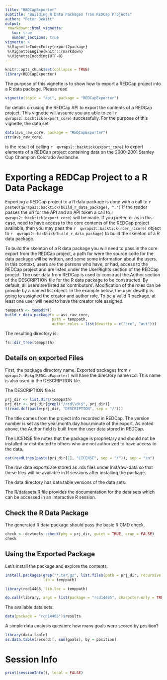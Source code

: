 ```yaml
---
title: "REDCapExporter"
subtitle: "Building R Data Packages from REDCap Projects"
author: "Peter DeWitt"
output:
 rmarkdown::html_vignette:
   toc: true
   number_sections: true
vignette: >
 %\VignetteIndexEntry{export2package}
 %\VignetteEngine{knitr::rmarkdown}
 %\VignetteEncoding{UTF-8}
---
```



```r
knitr::opts_chunk$set(collapse = TRUE)
library(REDCapExporter)
```


The purpose of this vignette is to show how to export a REDCap project into a
R data package.   Please read

```r
vignette(topic = "api", package = "REDCapExporter")
```

for details on using the REDCap API to export the contents of a REDCap
project.  This vignette will assume you are able to call
`r  qwraps2::backtick(export_core)  `
successfully.  For the purpose of this vignette, the data set

```r
data(avs_raw_core, package = "REDCapExporter")
str(avs_raw_core)
```


is the result of calling
`r  qwraps2::backtick(export_core)  `
to export elements of a REDCap project containing data on the 2000-2001
Stanley Cup Champion Colorado Avalanche.

# Exporting a REDCap Project to a R Data Package

Exporting a REDCap project to a R data package is done with a call to
`r  paste0(qwraps2::backtick(build_r_data_package), ".")  `
If the reader passes the uri for the API and an API token a call to
`r  qwraps2::backtick(export_core)  `
will be made.  If you prefer, or as in this case, need to have access to the
core contents of the REDCap project available, then you may pass the
`r  qwraps2::backtick(rcer_rccore)  `
object to
`r  qwraps2::backtick(build_r_data_package)  `
to build the skeleton of a R data package.

To build the skeleton of a R data package you will need to pass in the core
export from the REDCap project, a path for were the source code for the data
package will be written, and some some information about
the users. In this context, users are the persons who have, or had, access to the
REDCap project and are listed under the UserRights section of the REDCap
proejct.  The user data from REDCap is used to construct the Author section
of the DESCRIPTION file for the R data package to be constructed.  By default,
all users are listed as 'contributors'.  Modification of the roles can be
provide by a named list object.  In the example below, the user dewittp is
going to assigned the creator and author role.  To be a valid R package, at
least one user will need to have the creator role assigned.


```r
temppath <- tempdir()
build_r_data_package(x = avs_raw_core,
                     path = temppath,
                     author_roles = list(dewittp = c("cre", "aut")))
```


The resulting directory is:

```r
fs::dir_tree(temppath)
```


## Details on exported Files

First, the package directory name.  Exported packages from
`r  qwraps2::Rpkg(REDCapExporter)  `
will have the directory name rcd<package-id>.  This name is also used in the
DESCRIPTION file.

The DESCRIPTION file is

```r
prj_dir <- list.dirs(temppath)
prj_dir <- prj_dir[grepl("/rcd\\d+$", prj_dir)]
t(read.dcf(paste(prj_dir, "DESCRIPTION", sep = "/")))
```


The title comes from the project info recorded in REDCap.  The version number
is set as the year.month.day.hour.minute of the export.  As noted above, the
Author field is built from the user data stored in REDCap.

The LICENSE file notes that the package is proprietary and should not be
installed or distributed to others who are not authorized to have access to
the data.

```r
cat(readLines(paste(prj_dir[1], "LICENSE", sep = "/")), sep = "\n")
```


The raw data exports are stored as .rds files under inst/raw-data so that
these files will be available in R sessions after installing the package.

The data directory has data.table versions of the data sets.

The R/datasets.R file provides the documentation for the data sets which can
be accessed in an interactive R session.

## Check the R Data Package

The generated R data package should pass the basic R CMD check.

```r
check <- devtools::check(pkg = prj_dir, quiet = TRUE, cran = FALSE)
check
```


## Using the Exported Package

Let's install the package and explore the contents.

```r
install.packages(grep("*.tar.gz", list.files(path = prj_dir, recursive = TRUE, full.names = TRUE), value = TRUE),
                 lib = temppath)

```
```r
library(rcd14465, lib.loc = temppath)

```
```r
do.call(library, args = list(package = "rcd14465", character.only = TRUE, lib.loc = temppath))
```


The available data sets:

```r
data(package = "rcd14465")$results
```


A simple data analysis question: how many goals were scored by position?

```r
library(data.table)
as.data.table(record)[, sum(goals), by = position]
```



# Session Info


```r
print(sessionInfo(), local = FALSE)
```

